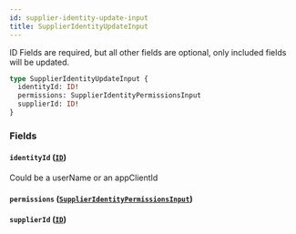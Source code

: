 ```yaml
---
id: supplier-identity-update-input
title: SupplierIdentityUpdateInput
---
```



ID Fields are required, but all other fields are optional, only included fields will be updated.


```graphql
type SupplierIdentityUpdateInput {
  identityId: ID!
  permissions: SupplierIdentityPermissionsInput
  supplierId: ID!
}
```


### Fields

#### `identityId` ([`ID`](/developers/supplier-apis/supply-api/graphql/reference/scalars/id))

Could be a userName or an appClientId


#### `permissions` ([`SupplierIdentityPermissionsInput`](/developers/supplier-apis/supply-api/graphql/reference/inputs/supplier-identity-permissions-input))




#### `supplierId` ([`ID`](/developers/supplier-apis/supply-api/graphql/reference/scalars/id))






